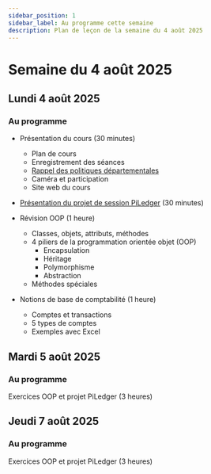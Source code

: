 ```yaml
---
sidebar_position: 1
sidebar_label: Au programme cette semaine
description: Plan de leçon de la semaine du 4 août 2025
---
```


# Semaine du 4 août 2025

## Lundi 4 août 2025

### Au programme

- Présentation du cours (30 minutes)
  - Plan de cours
  - Enregistrement des séances
  - [Rappel des politiques départementales](https://gitlab.com/infocmaisonneuve/general/-/blob/master/PDEA_INFORMATIQUE.pdf)
  - Caméra et participation
  - Site web du cours

- [Présentation du projet de session PiLedger](./piledger.mdx) (30 minutes)

- Révision OOP (1 heure)
  - Classes, objets, attributs, méthodes
  - 4 piliers de la programmation orientée objet (OOP)
    - Encapsulation
    - Héritage
    - Polymorphisme
    - Abstraction
  - Méthodes spéciales

- Notions de base de comptabilité (1 heure)
  - Comptes et transactions
  - 5 types de comptes
  - Exemples avec Excel

## Mardi 5 août 2025

### Au programme

Exercices OOP et projet PiLedger (3 heures)

## Jeudi 7 août 2025

### Au programme

Exercices OOP et projet PiLedger (3 heures)